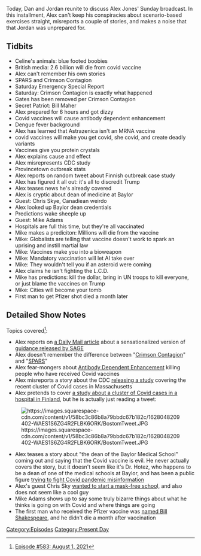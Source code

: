 {{Episode
    | title           = August 1, 2021
    | caption         = [https://knowledgefight.libsyn.com/583-august-1-2021 Listen to this episode on Libsyn]
    | episodeNumber   = 583
    | length          = 01:41:42
    | airDate         = August 4, 2021
    | coverageDate    = August 1, 2021
    | episodeType     = [[:Category:Present Day|Present Day]]
    | appearance      = [[Bill Gates]], [[Bill Maher]], [[Chris Skye]], [[Mike Adams]]
    | previousEpisode = [[582: Chattin' With Jared]]
    | nextEpisode     = [[584: August 5, 2021]]
}}

{{Stub}}

Today, Dan and Jordan reunite to discuss Alex Jones' Sunday broadcast.  In this installment, Alex can't keep his conspiracies about scenario-based exercises straight, misreports a couple of stories, and makes a noise that that Jordan was unprepared for.

==Tidbits==

*Celine's animals: blue footed boobies
*British media: 2.6 billion will die from covid vaccine
*Alex can't remember his own stories
*SPARS and Crimson Contagion
*Saturday Emergency Special Report
*Saturday: Crimson Contagion is exactly what happened
*Gates has been removed per Crimson Contagion
*Secret Patriot: Bill Maher
*Alex prepared for 6 hours and got dizzy
*Covid vaccines will cause antibody dependent enhancement
*Dengue fever background
*Alex has learned that Astrazenica isn't an MRNA vaccine
*covid vaccines will make you get covid, she covid, and create deadly variants
*Vaccines give you protein crystals
*Alex explains cause and effect
*Alex misrepresents CDC study
*Provincetown outbreak stats
*Alex reports on random tweet about Finnish outbreak case study
*Alex has figured it all out: it's all to discredit Trump
*Alex teases news he's already covered
*Alex is cryptic about dean of medicine at Baylor
*Guest: Chris Skye, Canadiean weirdo
*Alex looked up Baylor dean credentials
*Predictions wake sheeple up
*Guest: Mike Adams
*Hospitals are full this time, but they're all vaccinated
*Mike makes a prediciton: Millions will die from the vaccine
*Mike: Globalists are telling that vaccine doesn't work to spark an uprising and instill martial law
*Mike: Vaccines make you into a bioweapon
*Mike: Mandatory vaccination will let AI take over
*Mike: They wouldn't tell you if an asteroid were coming
*Alex claims he isn't fighting the L.C.D.
*Mike has predictions: kill the dollar, bring in UN troops to kill everyone, or just blame the vaccines on Trump
*Mike: Cities will become your tomb
*First man to get Pfizer shot died a month later

==Detailed Show Notes==

Topics covered<ref>[https://knowledgefight.com/research/2021/8/3/episode-583-august-1-2021 Episode #583: August 1, 2021]</ref>:

*Alex reports on [https://www.dailymail.co.uk/news/article-9844701/SAGE-Covid-variant-kill-one-three-people.html a Daily Mail article] about a sensationalized version of [https://assets.publishing.service.gov.uk/government/uploads/system/uploads/attachment_data/file/1007484/S1325_SPI-M-O_Concerns_for_the_next_few_months.pdf guidance released by SAGE]
*Alex doesn't remember the difference between "[https://archive.org/details/crimson-contagion-2019/mode/2up Crimson Contagion]" and "[https://jhsphcenterforhealthsecurity.s3.amazonaws.com/spars-pandemic-scenario.pdf SPARS]"
*Alex fear-mongers about [https://www.sciencedirect.com/science/article/pii/S1201971220307311 Antibody Dependent Enhancement] killing people who have received Covid vaccines
*Alex misreports a story about the CDC [https://www.cdc.gov/mmwr/volumes/70/wr/pdfs/mm7031e2-H.pdf releasing a study] covering the recent cluster of Covid cases in Massachusetts
*Alex pretends to cover [https://www.eurosurveillance.org/content/10.2807/1560-7917.ES.2021.26.30.2100636;jsessionid=q2OYxdwnQe5eKoXbefP1iKYe.i-0b3d9850f4681504f-ecdclive a study about a cluster of Covid cases in a hospital in Finland], but he is actually just reading a tweet:

[[File:https://images.squarespace-cdn.com/content/v1/58bc3c86b8a79bbdc67b182c/1628048209402-WAES1S6ZG4R2FLBK6ORK/BostomTweet.JPG|thumb|none]]

*Alex teases a story about "the dean of the Baylor Medical School" coming out and saying that the Covid vaccine is evil. He never actually covers the story, but it doesn't seem like it's Dr. Hotez, who happens to be a dean of one of the medical schools at Baylor, and has been a public figure [https://www.click2houston.com/news/local/2021/07/31/it-put-me-in-a-dark-scary-place-dr-hotez-reveals-what-it-was-like-to-fight-covid-19-disinformation/ trying to fight Covid pandemic misinformation]
*Alex's guest Chris Sky [https://www.vice.com/en/article/wxqanq/a-rich-anti-masker-chris-saccoccia-is-starting-a-mask-free-private-school-system-for-his-followers-kids wanted to start a mask-free schoo]l, and also does not seem like a cool guy
*Mike Adams shows up to say some truly bizarre things about what he thinks is going on with Covid and where things are going
*The first man who received the Pfizer vaccine was [https://www.bbc.com/news/uk-england-coventry-warwickshire-57234741 named Bill Shakespeare], and he didn't die a month after vaccination

[[Category:Episodes]]
[[Category:Present Day]]